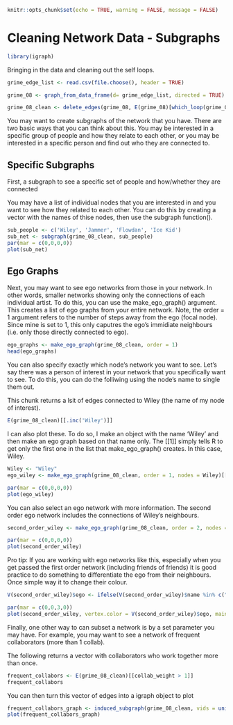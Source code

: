 ```r
knitr::opts_chunk$set(echo = TRUE, warning = FALSE, message = FALSE)
```

# Cleaning Network Data - Subgraphs

```r
library(igraph)
```

Bringing in the data and cleaning out the self loops.

```r
grime_edge_list <- read.csv(file.choose(), header = TRUE)

grime_08 <- graph_from_data_frame(d= grime_edge_list, directed = TRUE)
```

```r
grime_08_clean <- delete_edges(grime_08, E(grime_08)[which_loop(grime_08)])

```

You may want to create subgraphs of the network that you have. There are two basic ways that you can think about this. You may be interested in a specific group of people and how they relate to each other, or you may be interested in a specific person and find out who they are connected to.

## Specific Subgraphs

First, a subgraph to see a specific set of people and how/whether they are connected

You may have a list of individual nodes that you are interested in and you want to see how they related to each other. You can do this by creating a vector with the names of thise nodes, then use the subgraph function().

```r
sub_people <- c('Wiley', 'Jammer', 'Flowdan', 'Ice Kid')
sub_net <- subgraph(grime_08_clean, sub_people) 
par(mar = c(0,0,0,0))
plot(sub_net)
```

## Ego Graphs

Next, you may want to see ego networks from those in your network. In other words, smaller networks showing only the connections of each individual artist. To do this, you can use the make_ego_graph() argument. This creates a list of ego graphs from your entire network. Note, the order = 1 argument refers to the number of steps away from the ego (focal node). Since mine is set to 1, this only caputres the ego's immidiate neighbours (i.e. only those directly connected to ego).

```r
ego_graphs <- make_ego_graph(grime_08_clean, order = 1)
head(ego_graphs)
```

You can also specify exactly which node's network you want to see. Let's say there was a person of interest in your network that you specifically want to see. To do this, you can do the folliwing using the node's name to single them out.

This chunk returns a lsit of edges connected to Wiley (the name of my node of interest).

```r
E(grime_08_clean)[[.inc('Wiley')]]
```

I can also plot these. To do so, I make an object with the name 'Wiley' and then make an ego graph based on that name only. The \[\[1\]\] simply tells R to get only the first one in the list that make_ego_graph() creates. In this case, Wiley.

```r
Wiley <- "Wiley"
ego_wiley <- make_ego_graph(grime_08_clean, order = 1, nodes = Wiley)[[1]]

par(mar = c(0,0,0,0))
plot(ego_wiley)
```

You can also select an ego network with more information. The second order ego network includes the connections of Wiley's neighbours.

```r
second_order_wiley <- make_ego_graph(grime_08_clean, order = 2, nodes = Wiley)[[1]]

par(mar = c(0,0,0,0))
plot(second_order_wiley)
```

Pro tip: If you are working with ego networks like this, especially when you get passed the first order network (including friends of friends) it is good practice to do something to differentiate the ego from their neighbours. Once simple way it to change their colour.

```r
V(second_order_wiley)$ego <- ifelse(V(second_order_wiley)$name %in% c("Wiley"), "red", "white")

par(mar = c(0,0,3,0))
plot(second_order_wiley, vertex.color = V(second_order_wiley)$ego, main = "Wiley's Second Order Ego Network")
```

Finally, one other way to can subset a network is by a set parameter you may have. For example, you may want to see a network of frequent collaborators (more than 1 collab).

The following returns a vector with collaborators who work together more than once.

```r
frequent_collabors <- E(grime_08_clean)[[collab_weight > 1]]
frequent_collabors
```

You can then turn this vector of edges into a igraph object to plot

```r
frequent_collabors_graph <- induced_subgraph(grime_08_clean, vids = unique(c(ends(grime_08_clean, frequent_collabors)[, 1], ends(grime_08_clean, frequent_collabors)[, 2])))
plot(frequent_collabors_graph)

```
